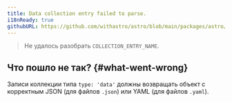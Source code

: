 ```yaml
---
title: Data collection entry failed to parse.
i18nReady: true
githubURL: https://github.com/withastro/astro/blob/main/packages/astro/src/core/errors/errors-data.ts
---
```


> Не удалось разобрать `COLLECTION_ENTRY_NAME`.

## Что пошло не так? \{#what-went-wrong\}

Записи коллекции типа `type: 'data'` должны возвращать объект с корректным JSON (для файлов `.json`) или YAML (для файлов `.yaml`).